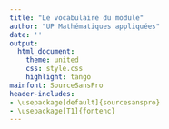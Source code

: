 ```yaml
---
title: "Le vocabulaire du module"
author: "UP Mathématiques appliquées"
date: ''
output:
  html_document:
    theme: united
    css: style.css
    highlight: tango
mainfont: SourceSansPro
header-includes:
- \usepackage[default]{sourcesanspro}
- \usepackage[T1]{fontenc}
---
```



<!-- ```{r setup-TDvocabulaire, include=FALSE} -->
<!-- knitr::opts_chunk$set(echo = FALSE, cache= FALSE, eval = TRUE, fig.show='hide', message = FALSE, warning = FALSE, results = 'markup' ) -->
<!-- library(tidyverse) -->
<!-- library(kableExtra) -->
<!-- liste_td <- list.files(pattern = '.Rmd') -->



<!-- ll <- lapply(liste_td, function(f){ -->
<!--   if(! (f %in% c("vocabulaire.Rmd", "index.Rmd"))){ -->
<!--     print(f) -->
<!--     vocabulaire <- tibble(text = readLines(f) ) %>%  -->
<!--       mutate(TD = str_remove(f, pattern = '.Rmd')) %>%  -->
<!--       slice((which(str_detect(text, "vocabulaire"))+1):n()) %>%  -->
<!--       filter(!(text == '')) -->

<!--     themes <-  vocabulaire %>%  -->
<!--       filter(str_detect(text, '###')) %>% -->
<!--       mutate(text = str_remove(text, '###')) %>%  -->
<!--       mutate(text = trimws(text)) %>%  -->
<!--       pull(text) -->

<!--     sep <- which(str_detect(vocabulaire$text, pattern = paste(themes, collapse = '|'))) -->
<!--     vocabulaire <- vocabulaire %>%  -->
<!--       rowid_to_column() %>%  -->
<!--       mutate(themes = rep(themes, diff(c(sep, nrow(vocabulaire)+1)))) %>%  -->
<!--       filter(!str_detect(text, pattern = paste(themes, collapse = '|') ) ) -->

<!--     return(vocabulaire)} -->
<!-- }) -->


<!-- liste_complete <- do.call('rbind', ll) %>%  -->
<!--   mutate(nom = str_remove(text, '- ')) %>%  -->
<!--   select(-text) %>%  -->
<!--   select(nom, themes, TD) %>%  -->
<!--   arrange(nom) %>%  -->
<!--   mutate(TD_url = paste0(TD, '.html')) %>%  -->
<!--   arrange(nom) -->


<!-- print_liste <- function(theme_choisi){ -->
<!--   liste_complete %>% -->
<!--   filter(themes == theme_choisi) %>%  -->
<!--   select(-themes) %>%  -->
<!--   kable("html", escape = FALSE) %>% -->
<!--   collapse_rows(columns = 1, valign = 'top') %>% -->
<!--   kable_classic(full_width = F, html_font = "Cambria") -->
<!-- } -->
<!-- ``` -->

# {.tabset .tabset-fade .tabset-pills}


<!-- ## Le vocabulaire du module -->

<!-- ```{r echo = FALSE, eval = TRUE, results='markup'} -->
<!-- liste_complete <- liste_complete %>% -->
<!--   mutate(TD = cell_spec(TD, "html", link = TD_url)) %>%  -->
<!--   select(-TD_url) -->



<!-- ``` -->


<!-- ### Commandes R -->

<!-- ```{r commandes_R, echo = FALSE, eval = TRUE, results='markup'} -->

<!-- print_liste('Commandes R') -->
<!-- ``` -->




<!-- ### Environnement R -->

<!-- ```{r env_R, echo = FALSE, eval = TRUE, results='markup'} -->
<!-- print_liste('Environnement R') -->
<!-- ``` -->


<!-- ### Statistique -->

<!-- ```{r stat, echo = FALSE, eval = TRUE, results='markup'} -->
<!-- print_liste('Statistique')  -->
<!-- ``` -->


